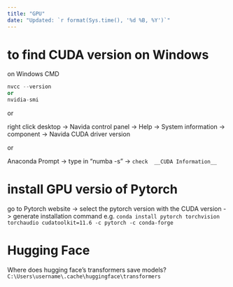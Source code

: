```yaml
---
title: "GPU"
date: "Updated: `r format(Sys.time(), '%d %B, %Y')`"
---
```


# to find CUDA version on Windows

on Windows CMD
``` python
nvcc --version
or
nvidia-smi
```
or 

right click desktop -> Navida control panel -> Help -> System information -> component -> Navida CUDA driver version

or 

Anaconda Prompt -> type in "numba -s" -> ```check  __CUDA Information__```

# install GPU versio of Pytorch

go to Pytorch website -> select the pytorch version with the CUDA version -> generate installation command e.g. ```conda install pytorch torchvision torchaudio cudatoolkit=11.6 -c pytorch -c conda-forge```

# Hugging Face

Where does hugging face's transformers save models?
```C:\Users\username\.cache\huggingface\transformers```

